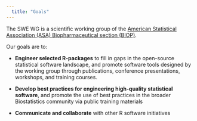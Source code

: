 ```yaml
---
  title: "Goals"
---
```


  The SWE WG is a scientific working group of the [American Statistical Association (ASA) Biopharmaceutical section (BIOP)](https://community.amstat.org/biop/home).
  
  Our goals are to:
  
  * **Engineer selected R-packages** to fill in gaps in the open-source statistical software landscape, and promote software tools designed by the working group through publications, conference presentations, workshops, and training courses.
  
  * **Develop best practices for engineering high-quality statistical software**, and promote the use of best practices in the broader Biostatistics community via public training materials
  
  * **Communicate and collaborate** with other R software initiatives


